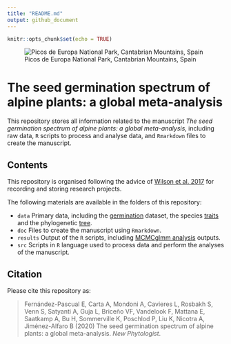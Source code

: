 ```yaml
---
title: "README.md"
output: github_document
---
```


```r
knitr::opts_chunk$set(echo = TRUE)
```

![Picos de Europa National Park, Cantabrian Mountains, Spain](Picos de Europa.jpg)

# The seed germination spectrum of alpine plants: a global meta-analysis

This repository stores all information related to the manuscript *The seed germination spectrum of alpine plants: a global meta-analysis*, including raw data, `R` scripts to process and analyse data, and `Rmarkdown` files to create the manuscript.

## Contents

This repository is organised following the advice of [Wilson et al. 2017](https://doi.org/10.1371/journal.pcbi.1005510) for recording and storing research projects.

The following materials are available in the folders of this repository:

* `data` Primary data, including the [germination](https://github.com/efernandezpascual/alpineseeds/blob/master/data/germination.csv) dataset, the species [traits](https://github.com/efernandezpascual/alpineseeds/blob/master/data/traits.csv) and the phylogenetic [tree](https://github.com/efernandezpascual/alpineseeds/blob/master/data/ALPINE.tree.pdf).
* `doc` Files to create the manuscript using `Rmarkdown`.
* `results` Output of the `R` scripts, including [MCMCglmm analysis](https://github.com/efernandezpascual/alpineseeds/tree/master/results/MCMCglmm) outputs.
* `src` Scripts in `R` language used to process data and perform the analyses of the manuscript.

## Citation

Please cite this repository as:

> Fernández-Pascual E, Carta A, Mondoni A, Cavieres L, Rosbakh S, Venn S, Satyanti A, Guja L, Briceño VF, Vandelook F, Mattana E, Saatkamp A, Bu H, Sommerville K, Poschlod P, Liu K, Nicotra A, Jiménez-Alfaro B (2020) The seed germination spectrum of alpine plants: a global meta-analysis. *New Phytologist*.